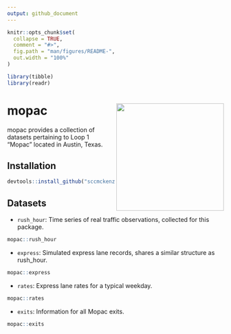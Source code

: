 ```yaml
---
output: github_document
---
```


<!-- README.md is generated from README.Rmd. Please edit that file -->

```r
knitr::opts_chunk$set(
  collapse = TRUE,
  comment = "#>",
  fig.path = "man/figures/README-",
  out.width = "100%"
)

library(tibble)
library(readr)
```

# mopac <img src='man/figures/logo.png' align="right" height="250" />
<!-- badges: start -->
<!-- badges: end -->

mopac provides a collection of datasets pertaining to Loop 1 "Mopac" located in Austin, Texas.

## Installation

```r
devtools::install_github("sccmckenzie/mopac")
```
## Datasets

* `rush_hour`: Time series of real traffic observations, collected for this package.
```r
mopac::rush_hour
```

* `express`: Simulated express lane records, shares a similar structure as rush_hour.
```r
mopac::express
```

* `rates`: Express lane rates for a typical weekday.
```r
mopac::rates
```

* `exits`: Information for all Mopac exits.
```r
mopac::exits
```

